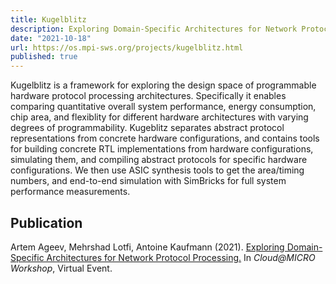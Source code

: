 ```yaml
---
title: Kugelblitz
description: Exploring Domain-Specific Architectures for Network Protocol Processing
date: "2021-10-18"
url: https://os.mpi-sws.org/projects/kugelblitz.html
published: true
---
```



Kugelblitz is a framework for exploring the design space of programmable hardware protocol 
processing architectures. Specifically it enables comparing quantitative overall system 
performance, energy consumption, chip area, and flexiblity for different hardware architectures 
with varying degrees of programmability. Kugeblitz separates abstract protocol representations 
from concrete hardware configurations, and contains tools for building concrete RTL 
implementations from hardware configurations, simulating them, and compiling abstract 
protocols for specific hardware configurations. We then use ASIC synthesis tools to get 
the area/timing numbers, and end-to-end simulation with SimBricks for full system performance 
measurements.


## Publication
Artem Ageev, Mehrshad Lotfi, Antoine Kaufmann (2021). 
[Exploring Domain-Specific Architectures for Network Protocol Processing.](https://people.mpi-sws.org/~antoinek/documents/21microcloud_kugelblitz.pdf)
In *Cloud@MICRO Workshop*, Virtual Event.
